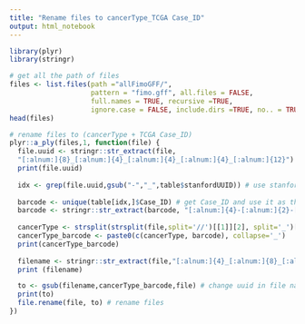 ```yaml
---
title: "Rename files to cancerType_TCGA Case_ID"
output: html_notebook
---
```


```r
library(plyr)
library(stringr)
```

```r

# get all the path of files
files <- list.files(path ="allFimoGFF/",
                    pattern = "fimo.gff", all.files = FALSE, 
                    full.names = TRUE, recursive =TRUE, 
                    ignore.case = FALSE, include.dirs =TRUE, no.. = TRUE)
head(files)
```

```r
# rename files to (cancerType + TCGA Case_ID)
plyr::a_ply(files,1, function(file) {
  file.uuid <- stringr::str_extract(file,
  "[:alnum:]{8}_[:alnum:]{4}_[:alnum:]{4}_[:alnum:]{4}_[:alnum:]{12}") # get stanfordUUID
  print(file.uuid)
  
  idx <- grep(file.uuid,gsub("-","_",table$stanfordUUID)) # use stanfordUUID to find the index
  
  barcode <- unique(table[idx,]$Case_ID) # get Case_ID and use it as the barcode, and give technical replicates the same barcode
  barcode <- stringr::str_extract(barcode, "[:alnum:]{4}-[:alnum:]{2}-[:alnum:]{4}-[:alnum:]{3}")
  
  cancerType <- strsplit(strsplit(file,split='//')[[1]][2], split='_')[[1]][1]
  cancerType_barcode <- paste0(c(cancerType, barcode), collapse='_')
  print(cancerType_barcode)
   
  filename <- stringr::str_extract(file,"[:alnum:]{4}_[:alnum:]{8}_[:alnum:]{4}_[:alnum:]{4}_[:alnum:]{4}_[:alnum:]{12}_[:alnum:]{4}_[:alnum:]{3}") # get the file name
  print (filename)

  to <- gsub(filename,cancerType_barcode,file) # change uuid in file names to new barcode
  print(to)
  file.rename(file, to) # rename files
})
```
